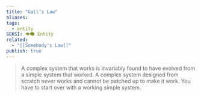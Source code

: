 ```yaml
---
title: "Gall’s Law"
aliases: 
tags:
  - entity
SEKSI: 👁️‍🗨️ Entity
related:
  - "[[Somebody's Law]]"
publish: true
---
```

> A complex system that works is invariably found to have evolved from a simple system that worked. A complex system designed from scratch never works and cannot be patched up to make it work. You have to start over with a working simple system.
